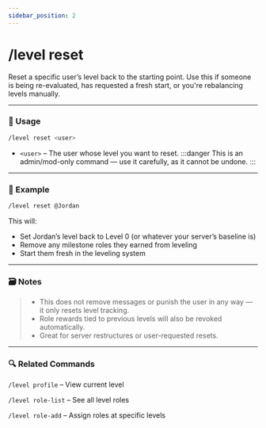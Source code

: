 ```yaml
---
sidebar_position: 2
---
```


# /level reset

Reset a specific user’s level back to the starting point. Use this if someone is being re-evaluated, has requested a fresh start, or you're rebalancing levels manually.

<hr className="md-divider-gradient" />

### 💬 Usage
```bash
/level reset <user>
```
- `<user>` – The user whose level you want to reset.
:::danger
This is an admin/mod-only command — use it carefully, as it cannot be undone.
:::

<hr className="md-divider-gradient" />

### 📌 Example
```bash
/level reset @Jordan
```
This will:
- Set Jordan’s level back to Level 0 (or whatever your server’s baseline is)
- Remove any milestone roles they earned from leveling
- Start them fresh in the leveling system

<hr className="md-divider-gradient" />

### 🗃️ Notes
> - This does not remove messages or punish the user in any way — it only resets level tracking.
> - Role rewards tied to previous levels will also be revoked automatically.
> - Great for server restructures or user-requested resets.

<hr className="md-divider-gradient" />

### 🔍 Related Commands
`/level profile` – View current level

`/level role-list` – See all level roles

`/level role-add` – Assign roles at specific levels